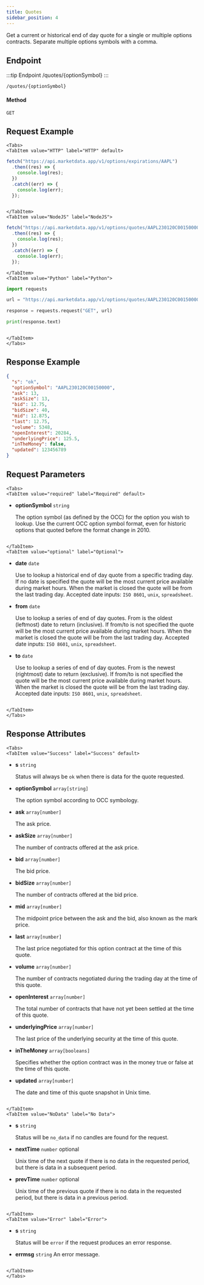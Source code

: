 ```yaml
---
title: Quotes
sidebar_position: 4
---
```


Get a current or historical end of day quote for a single or multiple options contracts. Separate multiple options symbols with a comma.


## Endpoint

:::tip Endpoint
/quotes/{optionSymbol}
:::

    /quotes/{optionSymbol}

#### Method

    GET

## Request Example

```mdx-code-block
<Tabs>
<TabItem value="HTTP" label="HTTP" default>

```

```js title="app.js"
fetch("https://api.marketdata.app/v1/options/expirations/AAPL")
  .then((res) => {
    console.log(res);
  })
  .catch((err) => {
    console.log(err);
  });
```

```mdx-code-block

</TabItem>
<TabItem value="NodeJS" label="NodeJS">

```

```js title="app.js"
fetch("https://api.marketdata.app/v1/options/quotes/AAPL230120C00150000/")
  .then((res) => {
    console.log(res);
  })
  .catch((err) => {
    console.log(err);
  });
```

```mdx-code-block
</TabItem>
<TabItem value="Python" label="Python">

```

```python title="app.py"
import requests

url = "https://api.marketdata.app/v1/options/quotes/AAPL230120C00150000/"

response = requests.request("GET", url)

print(response.text)
```

```mdx-code-block

</TabItem>
</Tabs>
```

## Response Example

```json
{
  "s": "ok",
  "optionSymbol": "AAPL230120C00150000",
  "ask": 13,
  "askSize": 13,
  "bid": 12.75,
  "bidSize": 40,
  "mid": 12.875,
  "last": 12.75,
  "volume": 5348,
  "openInterest": 20284,
  "underlyingPrice": 125.5,
  "inTheMoney": false,
  "updated": 123456789
}
```

## Request Parameters

```mdx-code-block
<Tabs>
<TabItem value="required" label="Required" default>

```

- **optionSymbol** `string`

  The option symbol (as defined by the OCC) for the option you wish to lookup. Use the current OCC option symbol format, even for historic options that quoted before the format change in 2010.

```mdx-code-block

</TabItem>
<TabItem value="optional" label="Optional">

```

- **date** `date`

  Use to lookup a historical end of day quote from a specific trading day. If no date is specified the quote will be the most current price available during market hours. When the market is closed the quote will be from the last trading day. Accepted date inputs: `ISO 8601`, `unix`, `spreadsheet`.

- **from** `date`

  Use to lookup a series of end of day quotes. From is the oldest (leftmost) date to return (inclusive). If from/to is not specified the quote will be the most current price available during market hours. When the market is closed the quote will be from the last trading day. Accepted date inputs: `ISO 8601`, `unix`, `spreadsheet`.

- **to** `date`

  Use to lookup a series of end of day quotes. From is the newest (rightmost) date to return (exclusive). If from/to is not specified the quote will be the most current price available during market hours. When the market is closed the quote will be from the last trading day. Accepted date inputs: `ISO 8601`, `unix`, `spreadsheet`.

```mdx-code-block

</TabItem>
</Tabs>
```

## Response Attributes

```mdx-code-block
<Tabs>
<TabItem value="Success" label="Success" default>

```

- **s** `string`

  Status will always be `ok` when there is data for the quote requested.

- **optionSymbol** `array[string]`

  The option symbol according to OCC symbology.

- **ask** `array[number]`

  The ask price.

- **askSize** `array[number]`

  The number of contracts offered at the ask price.

- **bid** `array[number]`

  The bid price.

- **bidSize** `array[number]`

  The number of contracts offered at the bid price.

- **mid** `array[number]`

  The midpoint price between the ask and the bid, also known as the mark price.

- **last** `array[number]`

  The last price negotiated for this option contract at the time of this quote.

- **volume** `array[number]`

  The number of contracts negotiated during the trading day at the time of this quote.

- **openInterest** `array[number]`

  The total number of contracts that have not yet been settled at the time of this quote.

- **underlyingPrice** `array[number]`

  The last price of the underlying security at the time of this quote.

- **inTheMoney** `array[booleans]`

  Specifies whether the option contract was in the money true or false at the time of this quote.

- **updated** `array[number]`

  The date and time of this quote snapshot in Unix time.

```mdx-code-block

</TabItem>
<TabItem value="NoData" label="No Data">

```

- **s** `string`

  Status will be `no_data` if no candles are found for the request.

- **nextTime** `number` optional

  Unix time of the next quote if there is no data in the requested period, but there is data in a subsequent period.

- **prevTime** `number` optional

  Unix time of the previous quote if there is no data in the requested period, but there is data in a previous period.

```mdx-code-block

</TabItem>
<TabItem value="Error" label="Error">

```

- **s** `string`

  Status will be `error` if the request produces an error response.

- **errmsg** `string`
  An error message.

```mdx-code-block

</TabItem>
</Tabs>
```
